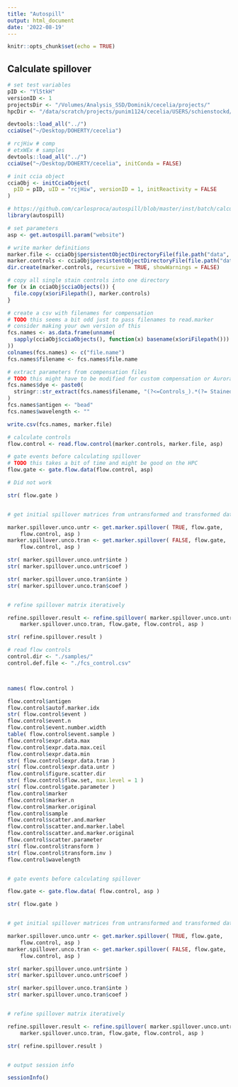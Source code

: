 ```yaml
---
title: "Autospill"
output: html_document
date: '2022-08-19'
---
```


```r
knitr::opts_chunk$set(echo = TRUE)
```

## Calculate spillover

```r
# set test variables
pID <- "Yl5tkH"
versionID <- 1
projectsDir <- "/Volumes/Analysis_SSD/Dominik/cecelia/projects/"
hpcDir <- "/data/scratch/projects/punim1124/cecelia/USERS/schienstockd/"
```

```r
devtools::load_all("../")
cciaUse("~/Desktop/DOHERTY/cecelia")
```


```r
# rcjHiw # comp
# etxWEx # samples
devtools::load_all("../")
cciaUse("~/Desktop/DOHERTY/cecelia", initConda = FALSE)

# init ccia object
cciaObj <- initCciaObject(
  pID = pID, uID = "rcjHiw", versionID = 1, initReactivity = FALSE
)
```

```r
# https://github.com/carlosproca/autospill/blob/master/inst/batch/calculate_compensation_website.r
library(autospill)

# set parameters
asp <- get.autospill.param("website")

# write marker definitions
marker.file <- cciaObj$persistentObjectDirectoryFile(file.path("data", "autospill", "controls.csv"))
marker.controls <- cciaObj$persistentObjectDirectoryFile(file.path("data", "autospill", "controls"))
dir.create(marker.controls, recursive = TRUE, showWarnings = FALSE)

# copy all single stain controls into one directory
for (x in cciaObj$cciaObjects()) {
  file.copy(x$oriFilepath(), marker.controls)
}

# create a csv with filenames for compensation
# TODO this seems a bit odd just to pass filenames to read.marker
# consider making your own version of this
fcs.names <- as.data.frame(unname(
  sapply(cciaObj$cciaObjects(), function(x) basename(x$oriFilepath()))
))
colnames(fcs.names) <- c("file.name")
fcs.names$filename <- fcs.names$file.name

# extract parameters from compensation files
# TODO this might have to be modified for custom compensation or Aurora
fcs.names$dye <- paste0(
  stringr::str_extract(fcs.names$filename, "(?<=Controls_).*(?= Stained)"), "-A"
)
fcs.names$antigen <- "bead"
fcs.names$wavelength <- ""

write.csv(fcs.names, marker.file)
```


```r
# calculate controls
flow.control <- read.flow.control(marker.controls, marker.file, asp)
```

```r
# gate events before calculating spillover
# TODO this takes a bit of time and might be good on the HPC
flow.gate <- gate.flow.data(flow.control, asp)

# Did not work
```

```r
str( flow.gate )


# get initial spillover matrices from untransformed and transformed data

marker.spillover.unco.untr <- get.marker.spillover( TRUE, flow.gate,
    flow.control, asp )
marker.spillover.unco.tran <- get.marker.spillover( FALSE, flow.gate,
    flow.control, asp )

str( marker.spillover.unco.untr$inte )
str( marker.spillover.unco.untr$coef )

str( marker.spillover.unco.tran$inte )
str( marker.spillover.unco.tran$coef )


# refine spillover matrix iteratively

refine.spillover.result <- refine.spillover( marker.spillover.unco.untr,
    marker.spillover.unco.tran, flow.gate, flow.control, asp )

str( refine.spillover.result )

```



```r
# read flow controls
control.dir <- "./samples/"
control.def.file <- "./fcs_control.csv"



names( flow.control )

flow.control$antigen
flow.control$autof.marker.idx
str( flow.control$event )
flow.control$event.n
flow.control$event.number.width
table( flow.control$event.sample )
flow.control$expr.data.max
flow.control$expr.data.max.ceil
flow.control$expr.data.min
str( flow.control$expr.data.tran )
str( flow.control$expr.data.untr )
flow.control$figure.scatter.dir
str( flow.control$flow.set, max.level = 1 )
str( flow.control$gate.parameter )
flow.control$marker
flow.control$marker.n
flow.control$marker.original
flow.control$sample
flow.control$scatter.and.marker
flow.control$scatter.and.marker.label
flow.control$scatter.and.marker.original
flow.control$scatter.parameter
str( flow.control$transform )
str( flow.control$transform.inv )
flow.control$wavelength


# gate events before calculating spillover

flow.gate <- gate.flow.data( flow.control, asp )

str( flow.gate )


# get initial spillover matrices from untransformed and transformed data

marker.spillover.unco.untr <- get.marker.spillover( TRUE, flow.gate,
    flow.control, asp )
marker.spillover.unco.tran <- get.marker.spillover( FALSE, flow.gate,
    flow.control, asp )

str( marker.spillover.unco.untr$inte )
str( marker.spillover.unco.untr$coef )

str( marker.spillover.unco.tran$inte )
str( marker.spillover.unco.tran$coef )


# refine spillover matrix iteratively

refine.spillover.result <- refine.spillover( marker.spillover.unco.untr,
    marker.spillover.unco.tran, flow.gate, flow.control, asp )

str( refine.spillover.result )


# output session info

sessionInfo()
```

